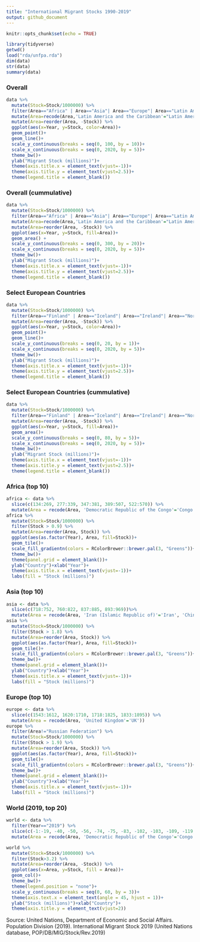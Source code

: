 ```yaml
---
title: "International Migrant Stocks 1990-2019"
output: github_document
---
```


```r
knitr::opts_chunk$set(echo = TRUE)
```



```r
library(tidyverse)
getwd()
load("rda/unfpa.rda")
dim(data)
str(data)
summary(data)
```

### Overall


```r
data %>% 
  mutate(Stock=Stock/1000000) %>% 
  filter(Area=="Africa" | Area=="Asia"| Area=="Europe"| Area=="Latin America and the Caribbean"| Area=="Northern America"| Area=="Oceania") %>% 
  mutate(Area=recode(Area,'Latin America and the Caribbean'="Latin America")) %>% 
  mutate(Area=reorder(Area, -Stock)) %>% 
  ggplot(aes(x=Year, y=Stock, color=Area))+ 
  geom_point()+
  geom_line()+
  scale_y_continuous(breaks = seq(0, 100, by = 10))+
  scale_x_continuous(breaks = seq(0, 2020, by = 5))+
  theme_bw()+
  ylab("Migrant Stock (millions)")+
  theme(axis.title.x = element_text(vjust=-1))+
  theme(axis.title.y = element_text(vjust=2.5))+
  theme(legend.title = element_blank())
```

### Overall (cummulative)


```r
data %>% 
  mutate(Stock=Stock/1000000) %>% 
  filter(Area=="Africa" | Area=="Asia"| Area=="Europe"| Area=="Latin America and the Caribbean"| Area=="Northern America"| Area=="Oceania") %>% 
  mutate(Area=recode(Area,'Latin America and the Caribbean'="Latin America")) %>% 
  mutate(Area=reorder(Area, -Stock)) %>% 
  ggplot(aes(x=Year, y=Stock, fill=Area))+ 
  geom_area() +
  scale_y_continuous(breaks = seq(0, 300, by = 20))+
  scale_x_continuous(breaks = seq(0, 2020, by = 5))+
  theme_bw()+
  ylab("Migrant Stock (millions)")+
  theme(axis.title.x = element_text(vjust=-1))+
  theme(axis.title.y = element_text(vjust=2.5))+
  theme(legend.title = element_blank())
```


### Select European Countries

```r
data %>% 
  mutate(Stock=Stock/1000000) %>% 
  filter(Area=="Finland" | Area=="Iceland"| Area=="Ireland"| Area=="Norway"| Area=="Sweden"| Area=="United Kingdom"| Area=="Greece"| Area=="Italy"| Area=="Portugal"| Area=="Spain"| Area=="Austria"| Area=="Belgium"| Area=="France"| Area=="Germany"| Area=="Netherlands"| Area=="Switzerland") %>% 
  mutate(Area=reorder(Area, -Stock)) %>% 
  ggplot(aes(x=Year, y=Stock, color=Area))+ 
  geom_point()+
  geom_line()+
  scale_y_continuous(breaks = seq(0, 20, by = 1))+
  scale_x_continuous(breaks = seq(0, 2020, by = 5))+
  theme_bw()+
  ylab("Migrant Stock (millions)")+
  theme(axis.title.x = element_text(vjust=-1))+
  theme(axis.title.y = element_text(vjust=2.5))+
  theme(legend.title = element_blank())

```

### Select European Countries (cummulative)

```r
data %>% 
  mutate(Stock=Stock/1000000) %>% 
  filter(Area=="Finland" | Area=="Iceland"| Area=="Ireland"| Area=="Norway"| Area=="Sweden"| Area=="United Kingdom"| Area=="Greece"| Area=="Italy"| Area=="Portugal"| Area=="Spain"| Area=="Austria"| Area=="Belgium"| Area=="France"| Area=="Germany"| Area=="Netherlands"| Area=="Switzerland") %>% 
  mutate(Area=reorder(Area, -Stock)) %>% 
  ggplot(aes(x=Year, y=Stock, fill=Area))+ 
  geom_area()+
  scale_y_continuous(breaks = seq(0, 80, by = 5))+
  scale_x_continuous(breaks = seq(0, 2020, by = 5))+
  theme_bw()+
  ylab("Migrant Stock (millions)")+
  theme(axis.title.x = element_text(vjust=-1))+
  theme(axis.title.y = element_text(vjust=2.5))+
  theme(legend.title = element_blank())

```

### Africa (top 10)

```r
africa <- data %>% 
  slice(c(134:269, 277:339, 347:381, 389:507, 522:570)) %>% 
  mutate(Area = recode(Area, 'Democratic Republic of the Congo'='Congo', 'United Republic of Tanzania'='Tanzania'))
africa %>% 
  mutate(Stock=Stock/1000000) %>% 
  filter(Stock > 0.9) %>% 
  mutate(Area=reorder(Area, Stock)) %>% 
  ggplot(aes(as.factor(Year), Area, fill=Stock))+
  geom_tile()+ 
  scale_fill_gradientn(colors = RColorBrewer::brewer.pal(3, "Greens"))+
  theme_bw()+
  theme(panel.grid = element_blank())+
  ylab("Country")+xlab("Year")+
  theme(axis.title.x = element_text(vjust=-1))+
  labs(fill = "Stock (millions)")

```

### Asia (top 10)

```r
asia <- data %>% 
  slice(c(718:752, 760:822, 837:885, 893:969))%>% 
  mutate(Area = recode(Area, 'Iran (Islamic Republic of)'='Iran', 'China, Hong Kong SAR'='Hong Kong'))
asia %>% 
  mutate(Stock=Stock/1000000) %>% 
  filter(Stock > 1.8) %>% 
  mutate(Area=reorder(Area, Stock)) %>% 
  ggplot(aes(as.factor(Year), Area, fill=Stock))+
  geom_tile()+ 
  scale_fill_gradientn(colors = RColorBrewer::brewer.pal(3, "Greens"))+
  theme_bw()+
  theme(panel.grid = element_blank())+
  ylab("Country")+xlab("Year")+
  theme(axis.title.x = element_text(vjust=-1))+
  labs(fill = "Stock (millions)")

```


### Europe (top 10)

```r
europe <- data %>% 
  slice(c(1543:1612, 1620:1710, 1718:1825, 1833:1895)) %>% 
  mutate(Area = recode(Area, 'United Kingdom'='UK'))
europe %>% 
  filter(Area!="Russian Federation") %>% 
  mutate(Stock=Stock/1000000) %>% 
  filter(Stock > 1.9) %>% 
  mutate(Area=reorder(Area, Stock)) %>% 
  ggplot(aes(as.factor(Year), Area, fill=Stock))+
  geom_tile()+ 
  scale_fill_gradientn(colors = RColorBrewer::brewer.pal(3, "Greens"))+
  theme_bw()+
  theme(panel.grid = element_blank())+
  ylab("Country")+xlab("Year")+
  theme(axis.title.x = element_text(vjust=-1))+
  labs(fill = "Stock (millions)")

```

### World (2019, top 20)


```r
world <- data %>% 
  filter(Year=="2019") %>% 
  slice(c(-1:-19, -40, -50, -56, -74, -75, -83, -102, -103, -109, -119, -120, -128, -140, -141, -168, -177, -192, -193, -196, -202, -210, -220:-222, -233, -247, -264, -274)) %>% 
  mutate(Area = recode(Area, 'Democratic Republic of the Congo'='Congo', 'United Republic of Tanzania'='Tanzania', 'United States of America'='USA', 'China, Hong Kong SAR' = 'Hong Kong', 'Iran (Islamic Republic of)'='Iran', 'Venezuela (Bolivarian Republic of)'='Venezuela', 'Republic of Korea'='South Korea', 'United Arab Emirates'='Emirates', 'Russian Federation'='Russia', 'United Kingdom' = 'UK'))

world %>% 
  mutate(Stock=Stock/1000000) %>% 
  filter(Stock>3.2) %>% 
  mutate(Area=reorder(Area, -Stock)) %>% 
  ggplot(aes(x=Area, y=Stock, fill = Area))+
  geom_col()+
  theme_bw()+
  theme(legend.position = "none")+
  scale_y_continuous(breaks = seq(0, 60, by = 3))+
  theme(axis.text.x = element_text(angle = 45, hjust = 1))+
  ylab("Stock (millions)")+xlab("Country")+
  theme(axis.title.y = element_text(vjust=2))

```







Source: United Nations, Department of Economic and Social Affairs. Population Division (2019). International Migrant Stock 2019 (United Nations database, POP/DB/MIG/Stock/Rev.2019)

